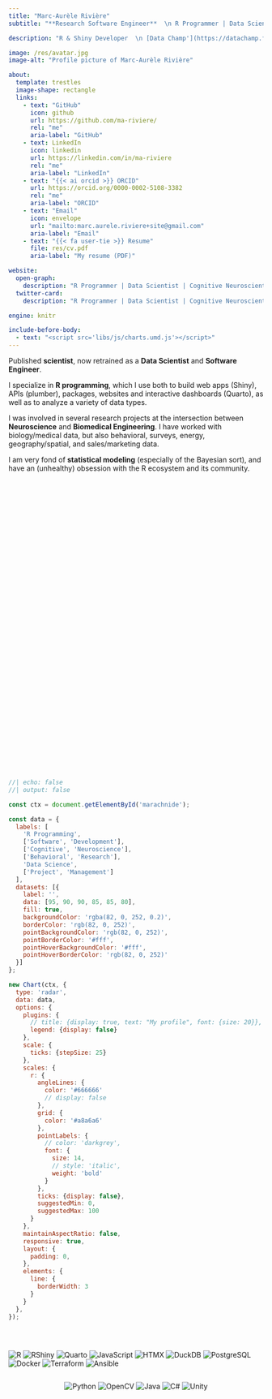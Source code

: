 ```yaml
---
title: "Marc-Aurèle Rivière"
subtitle: "**Research Software Engineer**  \n R Programmer | Data Scientist | Cognitive Neuroscientist  \n {{< iconify twemoji flag-french-polynesia >}} ▪️ {{< iconify twemoji flag-france >}} ▪️ {{< iconify twemoji flag-norway >}}"

description: "R & Shiny Developer  \n [Data Champ'](https://datachamp.fr/en/)"

image: /res/avatar.jpg
image-alt: "Profile picture of Marc-Aurèle Rivière"

about:
  template: trestles
  image-shape: rectangle
  links:
    - text: "GitHub"
      icon: github
      url: https://github.com/ma-riviere/
      rel: "me"
      aria-label: "GitHub"
    - text: LinkedIn
      icon: linkedin
      url: https://linkedin.com/in/ma-riviere
      rel: "me"
      aria-label: "LinkedIn"
    - text: "{{< ai orcid >}} ORCID"
      url: https://orcid.org/0000-0002-5108-3382
      rel: "me"
      aria-label: "ORCID"
    - text: "Email"
      icon: envelope
      url: "mailto:marc.aurele.riviere+site@gmail.com"
      aria-label: "Email"
    - text: "{{< fa user-tie >}} Resume"
      file: res/cv.pdf
      aria-label: "My resume (PDF)"

website:
  open-graph:
    description: "R Programmer | Data Scientist | Cognitive Neuroscientist"
  twitter-card:
    description: "R Programmer | Data Scientist | Cognitive Neuroscientist"

engine: knitr

include-before-body:
  - text: "<script src='libs/js/charts.umd.js'></script>"
---
```


::: {.column-page}

Published **scientist**, now retrained as a **Data Scientist** and **Software Engineer**. 

I specialize in **R programming**, which I use both to build web apps (Shiny), APIs (plumber), packages, websites and interactive dashboards (Quarto), as well as to analyze a variety of data types.

I was involved in several research projects at the intersection between **Neuroscience** and **Biomedical Engineering**. I have worked with biology/medical data, but also behavioral, surveys, energy, geography/spatial, and sales/marketing data.

I am very fond of **statistical modeling** (especially of the Bayesian sort), and have an (unhealthy) obsession with the R ecosystem and its community.

<div style="height: 550px; display: flex; justify-content: center; margin-top: 40px;">
  <canvas id="marachnide"></canvas>
</div>

```js
//| echo: false
//| output: false

const ctx = document.getElementById('marachnide');

const data = {
  labels: [
    'R Programming',
    ['Software', 'Development'],
    ['Cognitive', 'Neuroscience'],
    ['Behavioral', 'Research'],
    'Data Science',
    ['Project', 'Management']
  ],
  datasets: [{
    label: '',
    data: [95, 90, 90, 85, 85, 80],
    fill: true,
    backgroundColor: 'rgba(82, 0, 252, 0.2)',
    borderColor: 'rgb(82, 0, 252)',
    pointBackgroundColor: 'rgb(82, 0, 252)',
    pointBorderColor: '#fff',
    pointHoverBackgroundColor: '#fff',
    pointHoverBorderColor: 'rgb(82, 0, 252)'
  }]
};

new Chart(ctx, {
  type: 'radar',
  data: data,
  options: {
    plugins: {
      // title: {display: true, text: "My profile", font: {size: 20}},
      legend: {display: false}
    },
    scale: {
      ticks: {stepSize: 25}
    },
    scales: {
      r: {
        angleLines: {
          color: '#666666'
          // display: false
        },
        grid: {
          color: '#a8a6a6'
        },
        pointLabels: {
          // color: 'darkgrey',
          font: {
            size: 14,
            // style: 'italic',
            weight: 'bold'
          }
        },
        ticks: {display: false},
        suggestedMin: 0,
        suggestedMax: 100
      }
    },
    maintainAspectRatio: false,
    responsive: true,
    layout: {
      padding: 0,
    },
    elements: {
      line: {
        borderWidth: 3
      }
    }
  },
});
```

:::

<br>

<div style="display: flex; flex-wrap: wrap; gap: 8px; align-items: center; justify-content: center;">
  <img src="https://img.shields.io/badge/R-276DC3?logo=r&logoColor=fff&style=flat" alt="R">
  <img src="https://img.shields.io/badge/Shiny-02569B?logo=r&logoColor=white" alt="RShiny">
  <img src="https://img.shields.io/badge/Quarto-39729E?logo=quarto&logoColor=white" alt="Quarto">
  <span style="width: 50px;"></span> <!-- Blank spacer -->
  <img src="https://img.shields.io/badge/JavaScript-F7DF1E?logo=javascript&logoColor=000&style=flat" alt="JavaScript">
  <img src="https://img.shields.io/badge/HTMX-36C?logo=htmx&logoColor=white" alt="HTMX">
  <span style="width: 50px;"></span> <!-- Blank spacer -->
  <img src="https://img.shields.io/badge/DuckDB-FFF000?logo=duckdb&logoColor=000&style=flat" alt="DuckDB">
  <img src="https://img.shields.io/badge/PostgreSQL-4169E1?logo=postgresql&logoColor=fff&style=flat" alt="PostgreSQL">
  <span style="width: 50px;"></span> <!-- Blank spacer -->
  <img src="https://img.shields.io/badge/Docker-2496ED?logo=docker&logoColor=fff&style=flat" alt="Docker">
  <img src="https://img.shields.io/badge/Terraform-844FBA?logo=terraform&logoColor=fff&style=flat" alt="Terraform">
  <img src="https://img.shields.io/badge/Ansible-E00?logo=ansible&logoColor=fff&style=flat" alt="Ansible">
</div>

<div style="display: flex; flex-wrap: wrap; gap: 8px; align-items: center; justify-content: center;">
  <img src="https://img.shields.io/badge/Python-3776AB?logo=python&logoColor=fff&style=flat" alt="Python">
  <img src="https://img.shields.io/badge/OpenCV-5C3EE8?logo=opencv&logoColor=fff&style=flat" alt="OpenCV">
  <img src="https://img.shields.io/badge/Java-007396?logo=openjdk&logoColor=fff&style=flat" alt="Java">
  <img src="https://custom-icon-badges.demolab.com/badge/C%23-%23239120.svg?logo=cshrp&logoColor=fff&style=flat" alt="C#">
  <img src="https://img.shields.io/badge/Unity-FFF?logo=unity&logoColor=000&style=flat" alt="Unity">
</div>